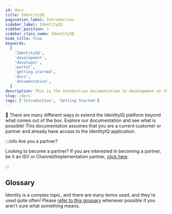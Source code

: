 ```yaml
---
id: docs
title: IdentityIQ
pagination_label: Introduction
sidebar_label: IdentityIQ
sidebar_position: 1
sidebar_class_name: IdentityIQ
hide_title: true
keywords:
  [
    'IdentityIQ',
    'development',
    'developer',
    'portal',
    'getting started',
    'docs',
    'documentation',
  ]
description: This is the intoduction documentation to development on the IdentityIQ platform.
slug: /docs
tags: ['Introduction', 'Getting Started']
---
```



🧭 There are many different ways to extend the IdentityIQ platform beyond what comes out of the box. Explore our documentation and see what is possible! This documentation assumes that you are a current customer or partner and already have access to the IdentityIQ application.

:::info Are you a partner?

Looking to become a partner? If you are interested in becoming a partner, be it an ISV or Channel/Implementation partner, [click here](https://www.sailpoint.com/partners/become-partner/).

:::

## Glossary

Identity is a complex topic, and there are many terms used, and they're used quite often! Please [refer to this glossary](https://documentation.sailpoint.com/saas/help/common/glossary.html) whenever possible if you aren't sure what something means.
